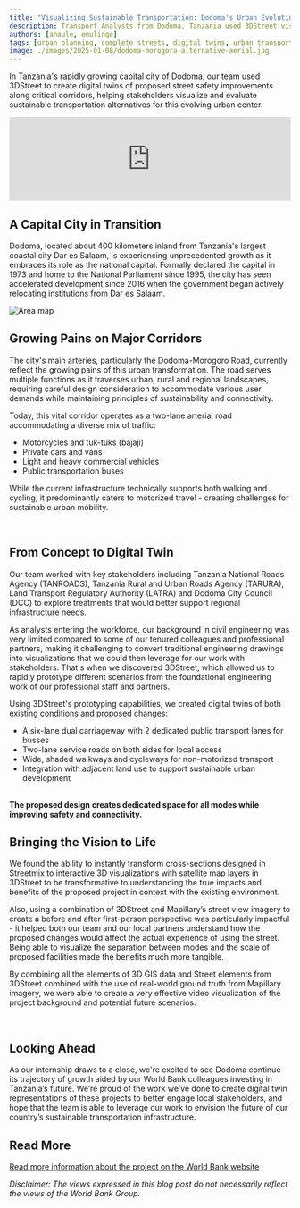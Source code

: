 ```yaml
---
title: "Visualizing Sustainable Transportation: Dodoma's Urban Evolution"
description: Transport Analysts from Dodoma, Tanzania used 3DStreet visualization tools for a World Bank project to re-imagine Dodoma Morogoro Road, a major artery in Tanzania's capital city.
authors: [ahaule, emulinge]
tags: [urban planning, complete streets, digital twins, urban transport, rapid visualization, case study]
image: ./images/2025-01-08/dodoma-morogora-alternative-aerial.jpg
---
```


In Tanzania's rapidly growing capital city of Dodoma, our team used 3DStreet to create digital twins of proposed street safety improvements along critical corridors, helping stakeholders visualize and evaluate sustainable transportation alternatives for this evolving urban center.

<iframe width="100%" style={{"aspect-ratio": "16 / 9"}} src="https://www.youtube.com/embed/Zi1mrf2ufzU?si=ty0lTdGAdhixuV8d" title="YouTube video player" frameborder="0" allow="autoplay;encrypted-media; picture-in-picture; web-share" referrerpolicy="strict-origin-when-cross-origin" allowfullscreen></iframe>

<!-- truncate -->

## A Capital City in Transition

Dodoma, located about 400 kilometers inland from Tanzania's largest coastal city Dar es Salaam, is experiencing unprecedented growth as it embraces its role as the national capital. Formally declared the capital in 1973 and home to the National Parliament since 1995, the city has seen accelerated development since 2016 when the government began actively relocating institutions from Dar es Salaam.

![Area map](./images/2025-01-08/dodoma-tanzania-google-earth.jpg)

## Growing Pains on Major Corridors

The city's main arteries, particularly the Dodoma-Morogoro Road, currently reflect the growing pains of this urban transformation. The road serves multiple functions as it traverses urban, rural and regional landscapes, requiring careful design consideration to accommodate various user demands while maintaining principles of sustainability and connectivity.

Today, this vital corridor operates as a two-lane arterial road accommodating a diverse mix of traffic:
* Motorcycles and tuk-tuks (bajaji)
* Private cars and vans
* Light and heavy commercial vehicles
* Public transportation buses

While the current infrastructure technically supports both walking and cycling, it predominantly caters to motorized travel - creating challenges for sustainable urban mobility.

<MuxPlayer
    streamType="on-demand"
    playbackId="svF02j01e7kpMEJuHGgHBMXxgT5kP01Bff01"
    primaryColor="#FFFFFF"
    secondaryColor="#000000"
    accentColor="#653CB0"
    autoplay="muted"
    loop
/><br/>

## From Concept to Digital Twin

Our team worked with key stakeholders including Tanzania National Roads Agency (TANROADS), Tanzania Rural and Urban Roads Agency (TARURA), Land Transport Regulatory Authority (LATRA) and Dodoma City Council (DCC) to explore treatments that would better support regional infrastructure needs.

As analysts entering the workforce, our background in civil engineering was very limited compared to some of our tenured colleagues and professional partners, making it challenging to convert traditional engineering drawings into visualizations that we could then leverage for our work with stakeholders. That's when we discovered 3DStreet, which allowed us to rapidly prototype different scenarios from the foundational engineering work of our professional staff and partners.

Using 3DStreet's prototyping capabilities, we created digital twins of both existing conditions and proposed changes:
* A six-lane dual carriageway with 2 dedicated public transport lanes for busses
* Two-lane service roads on both sides for local access
* Wide, shaded walkways and cycleways for non-motorized transport
* Integration with adjacent land use to support sustainable urban development

<MuxPlayer
    streamType="on-demand"
    playbackId="J9CiVGx3w00021uejA201Fk7O8HwkFsZHmm"
    primaryColor="#FFFFFF"
    secondaryColor="#000000"
    accentColor="#653CB0"
    autoplay="muted"
    loop
/><br/>**The proposed design creates dedicated space for all modes while improving safety and connectivity.**

## Bringing the Vision to Life
We found the ability to instantly transform cross-sections designed in Streetmix to interactive 3D visualizations with satellite map layers in 3DStreet to be transformative to understanding the true impacts and benefits of the proposed project in context with the existing environment.

Also, using a combination of 3DStreet and Mapillary’s street view imagery to create a before and after first-person perspective was particularly impactful - it helped both our team and our local partners understand how the proposed changes would affect the actual experience of using the street. Being able to visualize the separation between modes and the scale of proposed facilities made the benefits much more tangible.

By combining all the elements of 3D GIS data and Street elements from 3DStreet combined with the use of real-world ground truth from Mapillary imagery, we were able to create a very effective video visualization of the project background and potential future scenarios.

<MuxPlayer
    streamType="on-demand"
    playbackId="V6wX5LBeLjY4otX01ILkXyVSmjL6HoqXK"
    primaryColor="#FFFFFF"
    secondaryColor="#000000"
    accentColor="#653CB0"
    autoplay="muted"
    loop
/><br/>

## Looking Ahead
As our internship draws to a close, we're excited to see Dodoma continue its trajectory of growth aided by our World Bank colleagues investing in Tanzania’s future. We’re proud of the work we’ve done to create digital twin representations of these projects to better engage local stakeholders, and hope that the team is able to leverage our work to envision the future of our country’s sustainable transportation infrastructure. 

## Read More
[Read more information about the project on the World Bank website](https://projects.worldbank.org/en/projects-operations/project-detail/P176623)

*Disclaimer: The views expressed in this blog post do not necessarily reflect the views of the World Bank Group.*